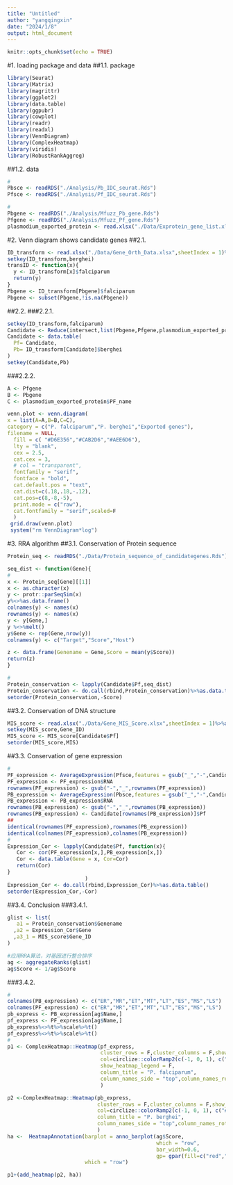 ```yaml
---
title: "Untitled"
author: "yangqingxin"
date: "2024/1/8"
output: html_document
---
```


```r
knitr::opts_chunk$set(echo = TRUE)
```

#1. loading package and data 
##1.1. package
```r
library(Seurat)
library(Matrix)
library(magrittr)
library(ggplot2)
library(data.table)
library(ggpubr)
library(cowplot)
library(readr)
library(readxl)
library(VennDiagram)
library(ComplexHeatmap)
library(viridis)
library(RobustRankAggreg)
```
##1.2. data
```r
#
Pbsce <- readRDS("./Analysis/Pb_IDC_seurat.Rds")
Pfsce <- readRDS("./Analysis/Pf_IDC_seurat.Rds")

#
Pbgene <- readRDS("./Analysis/Mfuzz_Pb_gene.Rds")
Pfgene <- readRDS("./Analysis/Mfuzz_Pf_gene.Rds")
plasmodium_exported_protein <- read.xlsx("./Data/Exprotein_gene_list.xlsx",sheetName = "sheet1")
```

#2. Venn diagram shows candidate genes
##2.1.
```r
ID_transform <- read.xlsx("./Data/Gene_Orth_Data.xlsx",sheetIndex = 1)%>%as.data.table()
setkey(ID_transform,berghei)
transID <- function(x){
  y <- ID_transform[x]$falciparum
  return(y)
}
Pbgene <- ID_transform[Pbgene]$falciparum
Pbgene <- subset(Pbgene,!is.na(Pbgene))
```
##2.2. 
###2.2.1. 
```r
setkey(ID_transform,falciparum)
Candidate <- Reduce(intersect,list(Pbgene,Pfgene,plasmodium_exported_protein$PF_name))
Candidate <- data.table(
  Pf= Candidate,
  Pb= ID_transform[Candidate]$berghei
)
setkey(Candidate,Pb)
```
###2.2.2. 
```r
A <- Pfgene
B <- Pbgene
C <- plasmodium_exported_protein$PF_name

venn.plot <- venn.diagram(
x = list(A=A,B=B,C=C),
category = c("P. falciparum","P. berghei","Exported genes"),
filename = NULL,
  fill = c( "#D6E356","#CAB2D6","#AEE6D6"), 
  lty = "blank",
  cex = 2.5,     
  cat.cex = 3,  
  # col = "transparent", 
  fontfamily = "serif", 
  fontface = "bold", 
  cat.default.pos = "text",
  cat.dist=c(.18,.18,-.12),
  cat.pos=c(8,-8,-5),
  print.mode = c("raw"),
  cat.fontfamily = "serif",scaled=F
  )
 grid.draw(venn.plot)
 system("rm VennDiagram*log")
```


#3. RRA algorithm
##3.1. Conservation of Protein sequence 
```r
Protein_seq <- readRDS("./Data/Protein_sequence_of_candidategenes.Rds")

seq_dist <- function(Gene){
#
x <- Protein_seq[Gene][[1]]
x <- as.character(x)
y <- protr::parSeqSim(x)
y%<>%as.data.frame()
colnames(y) <- names(x)
rownames(y) <- names(x)
y <- y[Gene,]
y %<>%melt()
y$Gene <- rep(Gene,nrow(y))
colnames(y) <- c("Target","Score","Host")

z <- data.frame(Genename = Gene,Score = mean(y$Score))
return(z)
}

#
Protein_conservation <- lapply(Candidate$Pf,seq_dist)
Protein_conservation <- do.call(rbind,Protein_conservation)%>%as.data.table()
setorder(Protein_conservation,-Score)
```

##3.2. Conservation of DNA structure
```r
MIS_score <- read.xlsx("./Data/Gene_MIS_Score.xlsx",sheetIndex = 1)%>%as.data.table()
setkey(MIS_score,Gene_ID)
MIS_score <- MIS_score[Candidate$Pf]
setorder(MIS_score,MIS)
```

##3.3. Conservation of gene expression 
```r
#
PF_expression <- AverageExpression(Pfsce,features = gsub("_","-",Candidate$Pf),group.by = "SciBet")
PF_expression <- PF_expression$RNA
rownames(PF_expression) <- gsub("-","_",rownames(PF_expression))
PB_expression <- AverageExpression(Pbsce,features = gsub("_","-",Candidate$Pb),group.by = "Cluster")
PB_expression <- PB_expression$RNA
rownames(PB_expression) <- gsub("-","_",rownames(PB_expression))
rownames(PB_expression) <- Candidate[rownames(PB_expression)]$Pf
##
identical(rownames(PF_expression),rownames(PB_expression))
identical(colnames(PF_expression),colnames(PB_expression))
#
Expression_Cor <- lapply(Candidate$Pf, function(x){
   Cor <- cor(PF_expression[x,],PB_expression[x,])
   Cor <- data.table(Gene = x, Cor=Cor)
   return(Cor)
}
                         )
Expression_Cor <- do.call(rbind,Expression_Cor)%>%as.data.table()
setorder(Expression_Cor,-Cor)
```

##3.4. Conclusion
###3.4.1. 
```r
glist <- list(
   a1 = Protein_conservation$Genename
  ,a2 = Expression_Cor$Gene
  ,a3_1 = MIS_score$Gene_ID
)

#应用RRA算法，对基因进行整合排序
ag <- aggregateRanks(glist)
ag$Score <- 1/ag$Score
```

###3.4.2. 
```r
#
colnames(PB_expression) <- c("ER","MR","ET","MT","LT","ES","MS","LS")
colnames(PF_expression) <- c("ER","MR","ET","MT","LT","ES","MS","LS")
pb_express <- PB_expression[ag$Name,]
pf_express <- PF_expression[ag$Name,]
pb_express%<>%t%>%scale%>%t()
pf_express%<>%t%>%scale%>%t()
#
p1 <- ComplexHeatmap::Heatmap(pf_express,
                              cluster_rows = F,cluster_columns = F,show_row_names = T,show_column_names = T,row_names_side = "left",
                              col=circlize::colorRamp2(c(-1, 0, 1), c("#2166AC", "#F7F7F7", "#B2182B")),
                              show_heatmap_legend = F,
                              column_title = "P. falciparum",
                              column_names_side = "top",column_names_rot = 45
                              )  

p2 <-ComplexHeatmap::Heatmap(pb_express,
                             cluster_rows = F,cluster_columns = F,show_row_names = T,show_column_names = T,row_names_side = "left",
                             col=circlize::colorRamp2(c(-1, 0, 1), c("#2166AC", "#F7F7F7", "#B2182B")),
                             column_title = "P. berghei",
                             column_names_side = "top",column_names_rot = 45
                             )
ha <-  HeatmapAnnotation(barplot = anno_barplot(ag$Score, 
                                                which = "row", 
                                                bar_width=0.6, 
                                                gp= gpar(fill=c("red","black","black","black","black","black"))),
                         which = "row")

p1+(add_heatmap(p2, ha))
```
